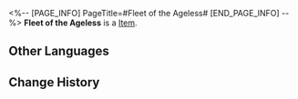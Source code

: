 <%-- [PAGE_INFO]
PageTitle=#Fleet of the Ageless#
[END_PAGE_INFO] --%>
{{Item Infobox
|id          = 83024
|image       = Item Fleet of the Ageless.png
|type        = 
|invCategory = 
|rarity      = 5
|effect      = 
|description = 
|source1     = [[Simulated Universe: World 3 - Immersion Device Redemption]]
}}
'''Fleet of the Ageless''' is a [[Item]].

==Other Languages==
{{Other Languages
|en   = Fleet of the Ageless
|zhs  = 不老者的仙舟
|zht  = 不老者的仙舟
|ja   = 老いぬ者の仙舟
|ko   = 불로인의 선주
|es   = Flota de los eternos
|fr   = Flotte de l'éternel
|ru   = Флот нестареющих
|th   = Fleet of the Ageless
|vi   = Xianzhou Không Có Tuổi
|de   = Flotte der Alterslosen
|id   = Fleet of the Ageless
|pt   = Frota dos Eternos
}}

==Change History==
{{Change History|2.0}}